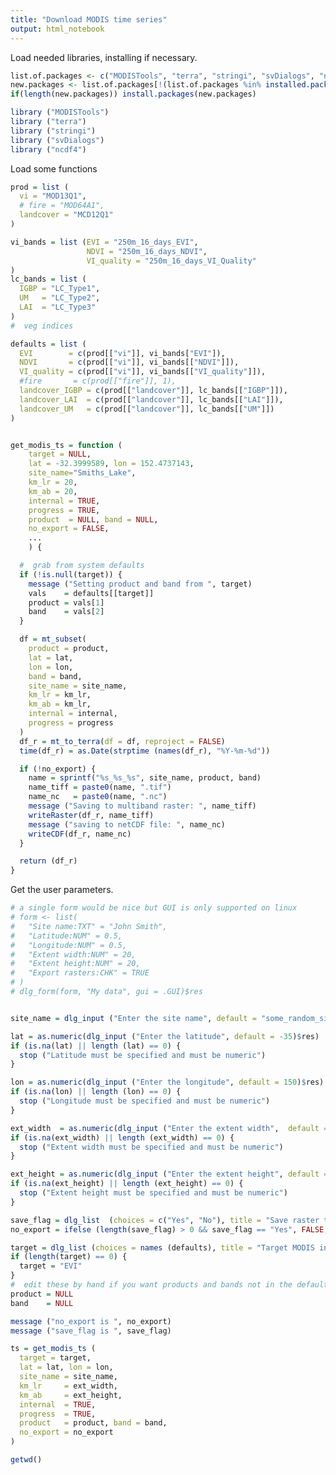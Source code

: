 ```yaml
---
title: "Download MODIS time series"
output: html_notebook
---
```


Load needed libraries, installing if necessary.


```r
list.of.packages <- c("MODISTools", "terra", "stringi", "svDialogs", "ncdf4")
new.packages <- list.of.packages[!(list.of.packages %in% installed.packages()[,"Package"])]
if(length(new.packages)) install.packages(new.packages)

library ("MODISTools")
library ("terra")
library ("stringi")
library ("svDialogs")
library ("ncdf4") 

```

Load some functions

```r

prod = list (
  vi = "MOD13Q1",
  # fire = "MOD64A1",
  landcover = "MCD12Q1"
)

vi_bands = list (EVI = "250m_16_days_EVI",
                 NDVI = "250m_16_days_NDVI",
                 VI_quality = "250m_16_days_VI_Quality"
)
lc_bands = list (
  IGBP = "LC_Type1",
  UM   = "LC_Type2",
  LAI  = "LC_Type3"
)
#  veg indices

defaults = list (
  EVI        = c(prod[["vi"]], vi_bands["EVI"]),
  NDVI       = c(prod[["vi"]], vi_bands[["NDVI"]]),
  VI_quality = c(prod[["vi"]], vi_bands[["VI_quality"]]),
  #fire       = c(prod[["fire"]], 1),
  landcover_IGBP = c(prod[["landcover"]], lc_bands[["IGBP"]]),
  landcover_LAI  = c(prod[["landcover"]], lc_bands[["LAI"]]),
  landcover_UM   = c(prod[["landcover"]], lc_bands[["UM"]])
)


get_modis_ts = function (
    target = NULL,
    lat = -32.3999589, lon = 152.4737143,
    site_name="Smiths_Lake",
    km_lr = 20,
    km_ab = 20,
    internal = TRUE,
    progress = TRUE,
    product  = NULL, band = NULL,
    no_export = FALSE,
    ...
    ) {

  #  grab from system defaults
  if (!is.null(target)) {
    message ("Setting product and band from ", target)
    vals    = defaults[[target]]
    product = vals[1]
    band    = vals[2]
  }

  df = mt_subset(
    product = product,
    lat = lat,
    lon = lon,
    band = band,
    site_name = site_name,
    km_lr = km_lr,
    km_ab = km_lr,
    internal = internal,
    progress = progress
  )
  df_r = mt_to_terra(df = df, reproject = FALSE)
  time(df_r) = as.Date(strptime (names(df_r), "%Y-%m-%d"))

  if (!no_export) {
    name = sprintf("%s_%s_%s", site_name, product, band)
    name_tiff = paste0(name, ".tif")
    name_nc   = paste0(name, ".nc")
    message ("Saving to multiband raster: ", name_tiff)
    writeRaster(df_r, name_tiff)
    message ("saving to netCDF file: ", name_nc)
    writeCDF(df_r, name_nc)
  }

  return (df_r)
}

```

Get the user parameters.

```r
# a single form would be nice but GUI is only supported on linux
# form <- list(
#   "Site name:TXT" = "John Smith",
#   "Latitude:NUM" = 0.5,
#   "Longitude:NUM" = 0.5,
#   "Extent width:NUM" = 20,
#   "Extent height:NUM" = 20,
#   "Export rasters:CHK" = TRUE
# )
# dlg_form(form, "My data", gui = .GUI)$res


site_name = dlg_input ("Enter the site name", default = "some_random_site")$res

lat = as.numeric(dlg_input ("Enter the latitude", default = -35)$res)
if (is.na(lat) || length (lat) == 0) {
  stop ("Latitude must be specified and must be numeric")
}

lon = as.numeric(dlg_input ("Enter the longitude", default = 150)$res)
if (is.na(lon) || length (lon) == 0) {
  stop ("Longitude must be specified and must be numeric")
}

ext_width  = as.numeric(dlg_input ("Enter the extent width",  default = 20)$res)
if (is.na(ext_width) || length (ext_width) == 0) {
  stop ("Extent width must be specified and must be numeric")
}

ext_height = as.numeric(dlg_input ("Enter the extent height", default = 20)$res)
if (is.na(ext_height) || length (ext_height) == 0) {
  stop ("Extent height must be specified and must be numeric")
}

save_flag = dlg_list  (choices = c("Yes", "No"), title = "Save raster to files?")$res
no_export = ifelse (length(save_flag) > 0 && save_flag == "Yes", FALSE, TRUE)

target = dlg_list (choices = names (defaults), title = "Target MODIS index")$res
if (length(target) == 0) {
  target = "EVI"
}
#  edit these by hand if you want products and bands not in the defaults
product = NULL
band    = NULL

message ("no_export is ", no_export)
message ("save_flag is ", save_flag)

ts = get_modis_ts (
  target = target,
  lat = lat, lon = lon,
  site_name = site_name,
  km_lr     = ext_width,
  km_ab     = ext_height,
  internal  = TRUE,
  progress  = TRUE,
  product   = product, band = band,
  no_export = no_export
)

getwd()

```
